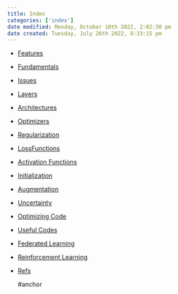```yaml
---
title: Index
categories: ['index']
date modified: Monday, October 10th 2022, 2:02:30 pm
date created: Tuesday, July 26th 2022, 8:33:15 pm
---
```


- [Features](Features.qmd)
- [Fundamentals](Fundamentals.qmd)
- [Issues](Issues.qmd)
- [Layers](Layers.qmd)
- [Architectures](Architectures)
- [Optimizers](Optimizers.qmd)
- [Regularization](Regularization.qmd)
- [LossFunctions](LossFunctions)
- [Activation Functions](Activation%20Functions.qmd)
- [Initialization](Initialization.qmd)
- [Augmentation](Augmentation.qmd)
- [Uncertainty](Uncertainty.qmd)
- [Optimizing Code](Optimizing%20Code.qmd)
- [Useful Codes](Useful%20Codes.qmd)
- [Federated Learning](Federated%20Learning.qmd)
- [Reinforcement Learning](Reinforcement%20Learning.qmd)
- [Refs](Refs.qmd)
  

  #anchor




